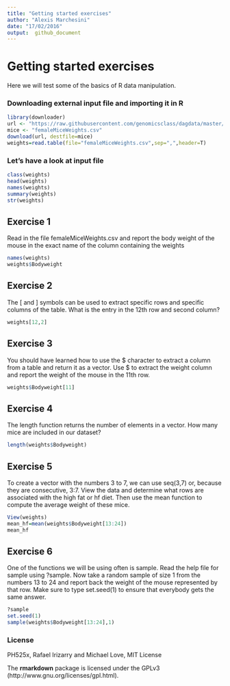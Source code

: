 ```yaml
---
title: "Getting started exercises"
author: "Alexis Marchesini"
date: "17/02/2016"
output:  github_document
---
```


# Getting started exercises

Here we will test some of the basics of R data manipulation.

### Downloading external input file and importing it in R

```r
library(downloader) 
url <- "https://raw.githubusercontent.com/genomicsclass/dagdata/master/inst/extdata/femaleMiceWeights.csv"
mice <- "femaleMiceWeights.csv" 
download(url, destfile=mice)
weights=read.table(file="femaleMiceWeights.csv",sep=",",header=T)
```

### Let's have a look at input file
```r
class(weights)
head(weights)
names(weights)
summary(weights)
str(weights)
```


## Exercise 1
Read in the file femaleMiceWeights.csv and report the body weight of the mouse in the exact name of the column containing the weights
```r
names(weights)
weights$Bodyweight
```

## Exercise 2
The [ and ] symbols can be used to extract specific rows and specific columns of the table. What is the entry in the 12th row and second column?
```r
weights[12,2]
```

## Exercise 3
You should have learned how to use the $ character to extract a column from a table and return it as a vector. Use $ to extract the weight column and report the weight of the mouse in the 11th row.
```r
weights$Bodyweight[11]
```

## Exercise 4
The length function returns the number of elements in a vector. How many mice are included in our dataset?
```r
length(weights$Bodyweight)
```

## Exercise 5
To create a vector with the numbers 3 to 7, we can use seq(3,7) or, because they are consecutive, 3:7. View the data and determine what rows are associated with the high fat or hf diet. Then use the mean function to compute the average weight of these mice.
```r
View(weights)
mean_hf=mean(weights$Bodyweight[13:24])
mean_hf
```

## Exercise 6
One of the functions we will be using often is sample. Read the help file for sample using ?sample. Now take a random sample of size 1 from the numbers 13 to 24 and report back the weight of the mouse represented by that row. Make sure to type set.seed(1) to ensure that everybody gets the same answer.
```r
?sample
set.seed(1) 
sample(weights$Bodyweight[13:24],1)
```


### License
PH525x, Rafael Irizarry and Michael Love, MIT License 

The **rmarkdown** package is licensed under the GPLv3 (http://www.gnu.org/licenses/gpl.html).
